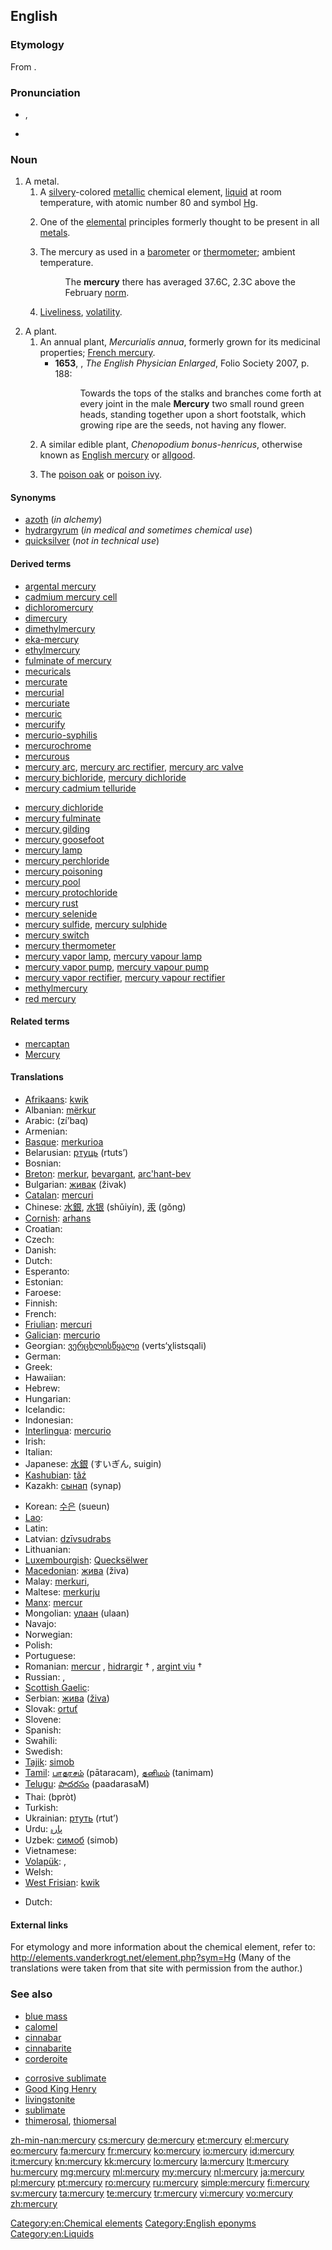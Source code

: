 {{also|Mercury}}
==English==

{{elements|Hg|gold|Au|thallium|Tl}}

===Etymology===
From {{term|Mercury}}.

===Pronunciation===
* {{a|UK}} {{IPA|/ˈmɜː(ɹ)k.jə.ɹi/}}, {{SAMPA|/"m3:(r)k.j@.ri/}}
* {{audio|en-us-mercury.ogg|Audio (US)}}

===Noun===
{{wikipedia|Mercury (element)}}
{{en-noun|-}}

# A metal.
## A [[silvery]]-colored [[metallic]] chemical element, [[liquid]] at room temperature, with atomic number 80 and symbol [[Hg]]. {{defdate|from 14th c.}}
## {{context|science|historical}} One of the [[elemental]] principles formerly thought to be present in all [[metal]]s. {{defdate|from 15th c.}} 
## The mercury as used in a [[barometer]] or [[thermometer]]; ambient temperature. {{defdate|from 17th c.}}
##: The '''mercury''' there has averaged 37.6C, 2.3C above the February [[norm]].
## {{obsolete}} [[liveliness|Liveliness]], [[volatility]]. {{defdate|17th-18th c.}}
# A plant.
## An annual plant, ''Mercurialis annua'', formerly grown for its medicinal properties; [[French mercury]]. {{defdate|from 14th c.}}
##*'''1653''', {{w|Nicholas Culpeper}}, ''The English Physician Enlarged'', Folio Society 2007, p. 188:
##*:Towards the tops of the stalks and branches come forth at every joint in the male '''Mercury''' two small round green heads, standing together upon a short footstalk, which growing ripe are the seeds, not having any flower. 
## A similar edible plant, ''Chenopodium bonus-henricus'', otherwise known as [[English mercury]] or [[allgood]]. {{defdate|from 15th c.}}
## {{US|regional}} The [[poison oak]] or [[poison ivy]]. {{defdate|from 18th c.}}

====Synonyms====
* [[azoth]] (''in alchemy'')
* [[hydrargyrum]] (''in medical and sometimes chemical use'')
* [[quicksilver]] (''not in technical use'')

====Derived terms====
{{der-top}}
* [[argental mercury]]
* [[cadmium mercury cell]]
* [[dichloromercury]]
* [[dimercury]]
* [[dimethylmercury]]
* [[eka-mercury]]
* [[ethylmercury]]
* [[fulminate of mercury]]
* [[mecuricals]]
* [[mercurate]]
* [[mercurial]]
* [[mercuriate]]
* [[mercuric]]
* [[mercurify]]
* [[mercurio-syphilis]]
* [[mercurochrome]]
* [[mercurous]]
* [[mercury arc]], [[mercury arc rectifier]], [[mercury arc valve]]
* [[mercury bichloride]], [[mercury dichloride]]
* [[mercury cadmium telluride]]
{{der-mid}}
* [[mercury dichloride]]
* [[mercury fulminate]]
* [[mercury gilding]]
* [[mercury goosefoot]]
* [[mercury lamp]]
* [[mercury perchloride]]
* [[mercury poisoning]]
* [[mercury pool]]
* [[mercury protochloride]]
* [[mercury rust]]
* [[mercury selenide]]
* [[mercury sulfide]], [[mercury sulphide]]
* [[mercury switch]]
* [[mercury thermometer]]
* [[mercury vapor lamp]], [[mercury vapour lamp]]
* [[mercury vapor pump]], [[mercury vapour pump]]
* [[mercury vapor rectifier]], [[mercury vapour rectifier]]
* [[methylmercury]]
* [[red mercury]]
{{der-bottom}}

====Related terms====
* [[mercaptan]]
* [[Mercury]]

====Translations====
{{trans-top|element}}
* [[Afrikaans]]: [[kwik]]
* Albanian: [[mërkur]]
* Arabic: {{Arab|[[زئبق]]}} (zí’baq) {{m}}
* Armenian: {{t-|hy|սնդիկ|tr=sndik}}
* [[Basque]]: [[merkurioa]]
* Belarusian: [[ртуць]] (rtuts’)
* Bosnian: {{t-|bs|živa}}
* [[Breton]]: [[merkur]], [[bevargant]], [[arc'hant-bev]] {{m}}
* Bulgarian: [[живак]] (živak) {{m}}
* [[Catalan]]: [[mercuri]]
* Chinese: [[水銀]], [[水银]] (shǔiyín), [[汞]]  (gǒng)
* [[Cornish]]: [[arhans]]
* Croatian: {{t+|hr|živa}}
* Czech: {{t+|cs|rtuť}}
* Danish: {{t|da|kviksølv}}
* Dutch: {{t+|nl|kwik|n}}
* Esperanto: {{t+|eo|hidrargo|xs=Esperanto}}
* Estonian: {{t-|et|elavhõbe}}
* Faroese: {{t|fo|kviksilvur}}
* Finnish: {{t+|fi|elohopea}}
* French: {{t+|fr|mercure|m}}
* [[Friulian]]: [[mercuri]]
* [[Galician]]: [[mercurio]]
* Georgian: [[ვერცხლისწყალი]] (verts‘χlistsqali)
* German: {{t+|de|Quecksilber|n}}
* Greek: {{t+|el|υδράργυρος|m|tr=ydrárgyros}}
* Hawaiian: {{t+|haw|waikālā}}
* Hebrew: {{t+|he|כספית|f|tr=kaspit}}
* Hungarian: {{t+|hu|higany}}
* Icelandic: {{t+|is|kvikasilfur}}
* Indonesian: {{t-|id|merkurius|xs=Indonesian}}
* [[Interlingua]]: [[mercurio]]
* Irish: {{t-|ga|mearcair|xs=Irish}}
* Italian: {{t+|it|mercurio|m}}
* Japanese: [[水銀]] (すいぎん, suigin)
* [[Kashubian]]: [[tãź]]
* Kazakh: [[сынап]] (synap)
{{trans-mid}}
* Korean: [[수은]] (sueun)
* [[Lao]]: {{t|lo|ດາວພຸດ|sc=Laoo|xs=Lao}}
* Latin: {{t+|la|hydrargyrum|n}}
* Latvian: [[dzīvsudrabs]]
* Lithuanian: {{t+|lt|gyvsidabris|m|xs=Lithuanian}}
* [[Luxembourgish]]: [[Quecksëlwer]]
* [[Macedonian]]: [[жива]] (živa) {{f}}
* Malay: [[merkuri]], {{t|ms|raksa}}
* Maltese: [[merkurju]]
* [[Manx]]: [[mercur]]
* Mongolian: [[улаан]] (ulaan)
* Navajo: {{tø|nv|béésh tózháanii}}
* Norwegian: {{t-|no|kvikksølv}}
* Polish: {{t+|pl|rtęć|f}}
* Portuguese: {{t+|pt|mercúrio|m}}
* Romanian: [[mercur]] {{n}}, [[hidrargir]] † {{n}}, [[argint viu]] †
* Russian: {{t+|ru|ртуть|f|tr=rtut’}}, {{t-|ru|хидраргирум|m|tr=xidrárgirum}}
* [[Scottish Gaelic]]: {{t|gd|airgead-beò|m}}
* Serbian: [[жива]] ([[živa]]) {{f}}
* Slovak: [[ortuť]] {{f}}
* Slovene: {{t+|sl|živo srebro|n}}
* Spanish: {{t+|es|mercurio|m}}
* Swahili: {{t+|sw|zebaki}}
* Swedish: {{t+|sv|kvicksilver}}
* [[Tajik]]: [[simob]]
* [[Tamil]]: [[பாதரசம்]] (pātaracam), [[தனிமம்]] (tanimam)
* [[Telugu]]: [[పాదరసం]] (paadarasaM)
* Thai: {{Thai|[[ปรอท]]}} (bpròt)
* Turkish: {{t+|tr|cıva}}
* Ukrainian: [[ртуть]] (rtut’)
* Urdu: [[پارہ]] {{m}}
* Uzbek: [[симоб]] (simob)
* Vietnamese: {{t+|vi|thuỷ|xs=Vietnamese}}
* [[Volapük]]: {{t|vo|hidrargin|xs=Volapük}}, {{qualifier|synonym}} {{t|vo|märkurin}}
* Welsh: {{t-|cy|mercwri|xs=Welsh}}
* [[West Frisian]]: [[kwik]] {{n}}
{{trans-bottom}}
{{trans-top|idiomatic: ambient temperature}}
{{trans-mid}}
* Dutch: {{t|nl|kwik}}
{{trans-bottom}}

====External links====
For etymology and more information about the chemical element, refer to:
http://elements.vanderkrogt.net/element.php?sym=Hg
(Many of the translations were taken from that site with permission from the author.)

===See also===
{{top2}}
* [[blue mass]]
* [[calomel]]
* [[cinnabar]]
* [[cinnabarite]]
* [[corderoite]]
{{mid2}}
* [[corrosive sublimate]]
* [[Good King Henry]]<!-- the plant ''mercury''-->
* [[livingstonite]]
* [[sublimate]]
* [[thimerosal]], [[thiomersal]]
{{bottom}}

[[Category:en:Chemical elements]]
[[Category:English eponyms]]
[[Category:en:Liquids]]

[[zh-min-nan:mercury]]
[[cs:mercury]]
[[de:mercury]]
[[et:mercury]]
[[el:mercury]]
[[eo:mercury]]
[[fa:mercury]]
[[fr:mercury]]
[[ko:mercury]]
[[io:mercury]]
[[id:mercury]]
[[it:mercury]]
[[kn:mercury]]
[[kk:mercury]]
[[lo:mercury]]
[[la:mercury]]
[[lt:mercury]]
[[hu:mercury]]
[[mg:mercury]]
[[ml:mercury]]
[[my:mercury]]
[[nl:mercury]]
[[ja:mercury]]
[[pl:mercury]]
[[pt:mercury]]
[[ro:mercury]]
[[ru:mercury]]
[[simple:mercury]]
[[fi:mercury]]
[[sv:mercury]]
[[ta:mercury]]
[[te:mercury]]
[[tr:mercury]]
[[vi:mercury]]
[[vo:mercury]]
[[zh:mercury]]